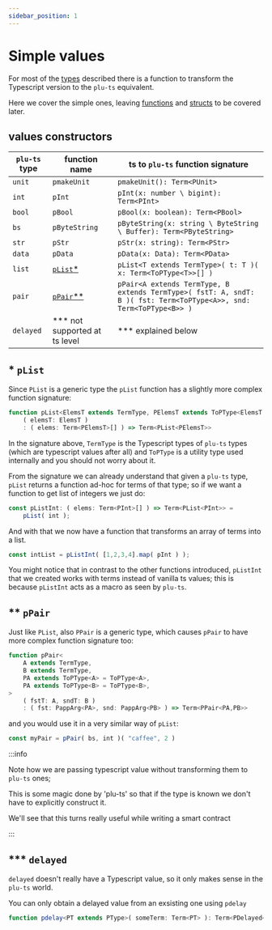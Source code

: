 ```yaml
---
sidebar_position: 1
---
```


# Simple values

For most of the [types](../Types) described there is a function to transform the Typescript version to the `plu-ts` equivalent.

Here we cover the simple ones, leaving [functions](./Functions/plam_and_pfn) and [structs](./Structs/definition) to be covered later.

## values constructors

`plu-ts` type | function name   | ts to `plu-ts` function signature
--------------|-----------------|-------------------------------------
`unit`        | `pmakeUnit`     | `pmakeUnit(): Term<PUnit>`
`int`         | `pInt`          | `pInt(x: number \ bigint): Term<PInt>`
`bool`        | `pBool`         | `pBool(x: boolean): Term<PBool>`
`bs`          | `pByteString`   | `pByteString(x: string \ ByteString \ Buffer): Term<PByteString>`
`str`         | `pStr`          | `pStr(x: string): Term<PStr>`
`data`        | `pData`         | `pData(x: Data): Term<PData>`
`list`        | [`pList`*](#-plist)       | `pList<T extends TermType>( t: T )( x: Term<ToPType<T>>[] )`
`pair`        | [`pPair`**](#-ppair)     | `pPair<A extends TermType, B extends TermType>( fstT: A, sndT: B )( fst: Term<ToPType<A>>, snd: Term<ToPType<B>> )`
`delayed`     | *** not supported at ts level         | *** explained below

## * `pList`

Since `PList` is a generic type the `pList` function has a slightly more complex function signature:
```ts
function pList<ElemsT extends TermType, PElemsT extends ToPType<ElemsT = ToPType<ElemsT>>>
    ( elemsT: ElemsT )
    : ( elems: Term<PElemsT>[] ) => Term<PList<PElemsT>>
```

In the signature above, `TermType` is the Typescript types of `plu-ts` types (which are typescript values after all) and `ToPType` is a utility type used internally and you should not worry about it.

From the signature we can already understand that given a `plu-ts` type, `pList` returns a function ad-hoc for terms of that type; so if we want a function to get list of integers we just do:
```ts
const pListInt: ( elems: Term<PInt>[] ) => Term<PList<PInt>> = 
    pList( int );
```
And with that we now have a function that transforms an array of terms into a list.
```ts
const intList = pListInt( [1,2,3,4].map( pInt ) );
```
You might notice that in contrast to the other functions introduced, `pListInt` that we created works with terms instead of vanilla ts values; this is because `pListInt` acts as a macro as seen by `plu-ts`.

## ** `pPair`

Just like `PList`, also `PPair` is a generic type, which causes `pPair` to have more complex function signature too:
```ts
function pPair<
    A extends TermType, 
    B extends TermType, 
    PA extends ToPType<A> = ToPType<A>,
    PA extends ToPType<B> = ToPType<B>,
>
    ( fstT: A, sndT: B )
    : ( fst: PappArg<PA>, snd: PappArg<PB> ) => Term<PPair<PA,PB>>
```

and you would use it in a very similar way of `pList`:
```ts
const myPair = pPair( bs, int )( "caffee", 2 )
```

:::info

Note how we are passing typescript value without transforming them to `plu-ts` ones;

This is some magic done by 'plu-ts' so that if the type is known we don't have to explicitly construct it.

We'll see that this turns really useful while writing a smart contract

:::

## *** `delayed`

`delayed` doesn't really have a Typescript value, so it only makes sense in the `plu-ts` world.

You can only obtain a delayed value from an exsisting one using `pdelay`

```ts
function pdelay<PT extends PType>( someTerm: Term<PT> ): Term<PDelayed<PT>>
```